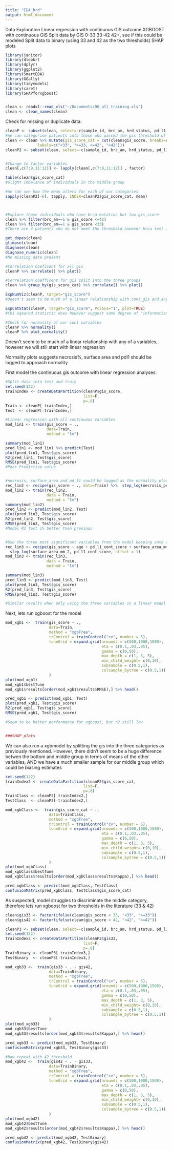 ```yaml
---
title: "EDA_hrd"
output: html_document
---
```


Data Exploration
Linear regression with continuous GIS outcome
XGBOOST with continuous GIS
Split data by GIS 0-33 33-42 42+, see if this could be modeled
Split data to binary (using 33 and 42 as the two thresholds)
SHAP plots

```r
library(janitor)
library(dlookr)
library(dplyr)
library(ggplot2)
library(SmartEDA)
library(GGally)
library(tidymodels)
library(caret)
library(SHAPforxgboost)


clean <- readxl::read_xls("~/Documents/D6_all_training.xls")
clean <- clean_names(clean)
```

Check for missing or duplicate data:

```r
cleanP <- subset(clean, select=-c(sample_id, brc_am, hrd_status, pd_l1_thr1, pd_l1_thr2))
#We can categorise patients into those who passed the gis threshold of 42
clean <- clean %>% mutate(gis_score_cat = cut(clean$gis_score, breaks=c(-Inf, 33, 42,Inf),
              labels=c("<33", ">=33, <=42", ">42")))
cleanP2 <- subset(clean, select=-c(sample_id, brc_am, hrd_status, pd_l1_thr1, pd_l1_thr2, gis_score)) 


#Change to factor variables
clean[,c(7:9,11:12)] <- lapply(clean[,c(7:9,11:12)] , factor)

table(clean$gis_score_cat)
#Slight imbalance of individuals in the middle group

#We can see how the mean alters for each of our categories
sapply(cleanP2[-6], tapply, INDEX=cleanP2$gis_score_cat, mean)



#Explore those individuals who have brca mutation but low gis_score
clean %>% filter(brc_am==1 & gis_score <=42)
clean %>% filter(brc_am==1 & gis_score <33)
#There are 4 patients who do not meet the threshold however brca test is positive.

get_dupes(clean)
glimpse(clean)
diagnose(clean)
diagnose_numeric(clean)
#No missing data present

```

```r
#Correlation Coeficent for all gis
cleanP %>% correlate() %>% plot()

#Correlation coefficent for gis split into the three groups
clean %>% group_by(gis_score_cat) %>% correlate() %>% plot()

ExpNumViz(cleanP, target="gis_score")
#Doesn't seem to be much of a linear relationship with cont_gis and any of our variables

ExpCatStat(cleanP, Target="gis_score", Pclass="1", plot=TRUE)
#Chi sqaured statistic does however suggest some degree of "information value for cont_gis and the variables

#Check for normality of our cont variables
cleanP %>% normality()
cleanP %>% plot_normality()
```

Doesn't seem to be much of a linear relationship with any of a variables, however we will still start with linear regression

Normality plots suggests necrosis%, surface area and pdl1 should be logged to approach normality

First model the continuous gis outcome with linear regression analyses:

```r
#Split data into test and train
set.seed(122)
trainIndex <- createDataPartition(cleanP$gis_score, 
                                  list=F,
                                  p=.8)
Train <- cleanP[ trainIndex,]
Test  <- cleanP[-trainIndex,]

#Linear regression with all continuous variables
mod_lin1 <- train(gis_score ~ ., 
                  data=Train,
                  method = "lm")

summary(mod_lin1)
pred_lin1 <- mod_lin1 %>% predict(Test)
plot(pred_lin1, Test$gis_score)
R2(pred_lin1, Test$gis_score)
RMSE(pred_lin1, Test$gis_score)
#Poor Predictive value


#necrosis, surface_area and pd_l1 could be logged as the normality plots suggested
rec_lin2 <- recipe(gis_score ~ ., data=Train) %>%  step_log(necrosis_percent, surface_area_mm_2, pd_l1_cont_score, offset = 1) 
mod_lin2 <- train(rec_lin2, 
                  data = Train,
                  method = "lm")
summary(mod_lin2)
pred_lin2 <- predict(mod_lin2, Test) 
plot(pred_lin2, Test$gis_score)
R2(pred_lin2, Test$gis_score)
RMSE(pred_lin2, Test$gis_score)
#Model R2 Test 1% better then previous


#Use the three most significant variables from the model keeping onto the pre-processing step
rec_lin3 <- recipe(gis_score ~ age + pd_l1_cont_score + surface_area_mm_2, data=Train) %>%  
  step_log(surface_area_mm_2, pd_l1_cont_score, offset = 1) 
mod_lin3 <- train(rec_lin3, 
                  data = Train,
                  method = "lm")

summary(mod_lin3)
pred_lin3 <- predict(mod_lin3, Test) 
plot(pred_lin3, Test$gis_score)
R2(pred_lin3, Test$gis_score)
RMSE(pred_lin3, Test$gis_score)

#Similar results when only using the three variables in a linear model
```
Next, lets run xgboost for the model

```r
mod_xgb1 <-  train(gis_score ~ ., 
                   data=Train,
                   method = "xgbTree",
                   trControl = trainControl("cv", number = 5),
                   tuneGrid = expand.grid(nrounds = c(500,1000,1500),
                                          eta = c(0.1,.03,.05),
                                          gamma = c(0,50),
                                          max_depth = c(1, 3, 5),
                                          min_child_weight= c(0,10),
                                          subsample = c(0.5,1),
                                          colsample_bytree = c(0.5,1))
                   )
plot(mod_xgb1)
mod_xgb1$bestTune
mod_xgb1$results[order(mod_xgb1$results$RMSE),] %>% head()

pred_xgb1 <- predict(mod_xgb1, Test) 
plot(pred_xgb1, Test$gis_score)
R2(pred_xgb1, Test$gis_score)
RMSE(pred_xgb1, Test$gis_score)

#Seem to be better performance for xgboost, but r2 still low


###SHAP plots

```

We can also run a xgbmodel by splitting the gis into the three categories as previously mentioned.
However, there didn't seem to be a huge difference betwen the bottom and middle group in terms of means of the other variables,
AND we have a much smaller sample for our middle group which could be biasing estimates

```r
set.seed(122)
trainIndex2 <- createDataPartition(cleanP2$gis_score_cat, 
                                  list=F,
                                  p=.8)
TrainClass <- cleanP2[ trainIndex2,]
TestClass  <- cleanP2[-trainIndex2,]

mod_xgbClass <-  train(gis_score_cat ~ ., 
                   data=TrainClass,
                   method = "xgbTree",
                   trControl = trainControl("cv", number = 5),
                   tuneGrid = expand.grid(nrounds = c(500,1000,1500),
                                          eta = c(0.1,.03,.05),
                                          gamma = c(0,50),
                                          max_depth = c(1, 3, 5),
                                          min_child_weight= c(0,10),
                                          subsample = c(0.5,1),
                                          colsample_bytree = c(0.5,1))
                   )
plot(mod_xgbClass)
mod_xgbClass$bestTune
mod_xgbClass$results[order(mod_xgbClass$results$Kappa),] %>% head()

pred_xgbClass <- predict(mod_xgbClass, TestClass) 
confusionMatrix(pred_xgbClass, TestClass$gis_score_cat)
```

As suspected, model struggles to discriminate the middle category, therefore lets run xgboost for two thresholds in the literature (33 & 42)

```r
clean$gis33 <- factor(ifelse(clean$gis_score < 33, "<33", ">=33"))
clean$gis42 <- factor(ifelse(clean$gis_score < 42, "<42", ">=42"))

cleanP3 <- subset(clean, select=-c(sample_id, brc_am, hrd_status, pd_l1_thr1, pd_l1_thr2, gis_score, gis_score_cat)) 
set.seed(122)
trainIndex3 <- createDataPartition(cleanP3$gis33, 
                                  list=F,
                                  p=.8)
TrainBinary <- cleanP3[ trainIndex3,]
TestBinary  <- cleanP3[-trainIndex3,]

mod_xgb33 <-  train(gis33 ~ . - gis42, 
                   data=TrainBinary,
                   method = "xgbTree",
                   trControl = trainControl("cv", number = 5),
                   tuneGrid = expand.grid(nrounds = c(500,1000,1500),
                                          eta = c(0.1,.03,.05),
                                          gamma = c(0,50),
                                          max_depth = c(1, 3, 5),
                                          min_child_weight= c(0,10),
                                          subsample = c(0.5,1),
                                          colsample_bytree = c(0.5,1))
                   )
plot(mod_xgb33)
mod_xgb33$bestTune
mod_xgb33$results[order(mod_xgb33$results$Kappa),] %>% head()

pred_xgb33 <- predict(mod_xgb33, TestBinary) 
confusionMatrix(pred_xgb33, TestBinary$gis33)

#Now repeat with 42 threshold
mod_xgb42 <-  train(gis42 ~ . - gis33, 
                   data=TrainBinary,
                   method = "xgbTree",
                   trControl = trainControl("cv", number = 5),
                   tuneGrid = expand.grid(nrounds = c(500,1000,1500),
                                          eta = c(0.1,.03,.05),
                                          gamma = c(0,50),
                                          max_depth = c(1, 3, 5),
                                          min_child_weight= c(0,10),
                                          subsample = c(0.5,1),
                                          colsample_bytree = c(0.5,1))
                   )
plot(mod_xgb42)
mod_xgb42$bestTune
mod_xgb42$results[order(mod_xgb42$results$Kappa),] %>% head()

pred_xgb42 <- predict(mod_xgb42, TestBinary) 
confusionMatrix(pred_xgb42, TestBinary$gis42)
```
